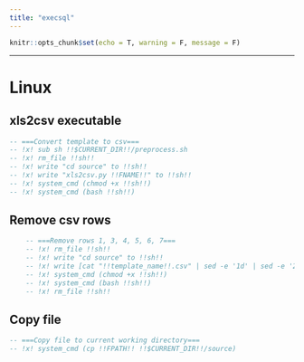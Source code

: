 ---
title: "execsql"
---

```{r setup, include=FALSE}
knitr::opts_chunk$set(echo = T, warning = F, message = F)
```

---

# Linux

## xls2csv executable
```{sql, eval=F, include=T, class.source='fold-show'}
-- ===Convert template to csv===
-- !x! sub sh !!$CURRENT_DIR!!/preprocess.sh
-- !x! rm_file !!sh!!
-- !x! write "cd source" to !!sh!!
-- !x! write "xls2csv.py !!FNAME!!" to !!sh!!
-- !x! system_cmd (chmod +x !!sh!!)
-- !x! system_cmd (bash !!sh!!)
```


## Remove csv rows
```{sql, eval=F, include=T, class.source='fold-show'}
	-- ===Remove rows 1, 3, 4, 5, 6, 7===
	-- !x! rm_file !!sh!!
	-- !x! write "cd source" to !!sh!!
	-- !x! write [cat "!!template_name!!.csv" | sed -e '1d' | sed -e '2d' | sed -e '2d' | sed -e '2d' | sed -e '2d' | sed -e '2d' > !!src_tbl!!.csv] to !!sh!!
	-- !x! system_cmd (chmod +x !!sh!!)
	-- !x! system_cmd (bash !!sh!!)
	-- !x! rm_file !!sh!!
```

## Copy file
```{sql, eval=F, include=T, class.source='fold-show'}
-- ===Copy file to current working directory===
-- !x! system_cmd (cp !!FPATH!! !!$CURRENT_DIR!!/source)
```